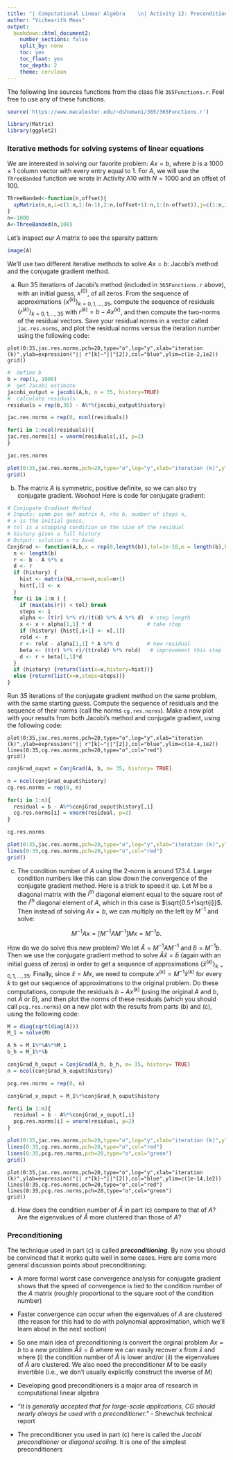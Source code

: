 ```yaml
---
title: "| Computational Linear Algebra    \n| Activity 12: Preconditioning for the Jacobi and Conjugate Gradient Methods \n"
author: "Vichearith Meas"
output:
  bookdown::html_document2:
    number_sections: false
    split_by: none
    toc: yes
    toc_float: yes
    toc_depth: 2
    theme: cerulean
---
```



The following line sources functions from the class file `365Functions.r`. Feel free to use any of these functions.
```r
source('https://www.macalester.edu/~dshuman1/365/365Functions.r')
```

```r
library(Matrix)
library(ggplot2)
```


### Iterative methods for solving systems of linear equations

We are interested in solving our favorite problem: $Ax=b$, where $b$ is a $1000 \times 1$ column vector with every entry equal to 1. For $A$, we will use the `ThreeBanded` function we wrote in Activity A10 with $N=1000$ and an offset of 100.

```r
ThreeBanded<-function(n,offset){
  spMatrix(n,n,i=c(1:n,1:(n-1),2:n,(offset+1):n,1:(n-offset)),j=c(1:n,2:n,1:(n-1),1:(n-offset),(offset+1):n),x=c(.5+sqrt(1:n),rep(1,(2*(2*n-1-offset)))))
}
n<-1000
A<-ThreeBanded(n,100)
```

Let's inspect our $A$ matrix to see the sparsity pattern:
```r
image(A)
```

We'll use two different iterative methods to solve $Ax=b$: Jacobi's method and the conjugate gradient method.


a) Run 35 iterations of Jacobi's method (included in `365Functions.r` above), with an initial guess, $x^{(0)}$, of all zeros. From the sequence of approximations $\left\{x^{(k)}\right\}_{k=0,1,\ldots,35}$, compute the sequence of residuals $\left\{r^{(k)}\right\}_{k=0,1,\ldots,35}$ with $r^{(k)}=b-Ax^{(k)}$, and then compute the two-norms of the residual vectors. Save your residual norms in a vector called `jac.res.norms`, and plot the residual norms versus the iteration number using the following code:

```
plot(0:35,jac.res.norms,pch=20,type="o",log="y",xlab="iteration (k)",ylab=expression("|| r"[k]~"||"[2]),col="blue",ylim=c(1e-2,1e2))
grid()
```

```r
#  define b 
b = rep(1, 1000)
#  get Jacobi estimate
jacobi_output = jacobi(A,b, m = 35, history=TRUE)
#  calculate residuals
residuals = rep(b,36) - A%*%(jacobi_output$history)

jac.res.norms = rep(0, ncol(residuals))

for(i in 1:ncol(residuals)){
jac.res.norms[i] = vnorm(residuals[,i], p=2)
}

jac.res.norms 

plot(0:35,jac.res.norms,pch=20,type="o",log="y",xlab="iteration (k)",ylab=expression("|| r"[k]~"||"[2]),col="blue",ylim=c(1e-2,1e2))
grid()

```





b) The matrix $A$ is symmetric, positive definite, so we can also try conjugate gradient. Woohoo! Here is code for conjugate gradient:

```r
# Conjugate Gradient Method
# Inputs: symm pos def matrix A, rhs b, number of steps n, 
# x is the initial guess, 
# tol is a stopping condition on the size of the residual
# history gives a full history
# Output: solution x to Ax=b 
ConjGrad <- function(A,b,x = rep(0,length(b)),tol=1e-18,m = length(b),history=FALSE) {
  n <- length(b)
  r <- b - A %*% x
  d <- r
  if (history) {
    hist <- matrix(NA,nrow=n,ncol=m+1)
    hist[,1] <- x
  }
  for (i in 1:m ) {
    if (max(abs(r)) < tol) break
    steps <- i
    alpha <- (t(r) %*% r)/(t(d) %*% A %*% d)  # step length
    x <- x + alpha[1,1] * d                  # take step 
    if (history) {hist[,i+1] <- x[,1]}
    rold <- r
    r <- rold - alpha[1,1] * A %*% d         # new residual
    beta <- (t(r) %*% r)/(t(rold) %*% rold)   # improvement this step
    d <- r + beta[1,1]*d
  }
  if (history) {return(list(x=x,history=hist))}
  else {return(list(x=x,steps=steps))}
}
```

Run 35 iterations of the conjugate gradient method on the same problem, with the same starting guess. Compute the sequence of residuals and the sequence of their norms (call the norms `cg.res.norms`). Make a new plot with your results from both Jacobi's method and conjugate gradient, using the following code:

```
plot(0:35,jac.res.norms,pch=20,type="o",log="y",xlab="iteration (k)",ylab=expression("|| r"[k]~"||"[2]),col="blue",ylim=c(1e-4,1e2))
lines(0:35,cg.res.norms,pch=20,type="o",col="red")
grid()
```

```r
conjGrad_ouput = ConjGrad(A, b, m= 35, history= TRUE)

n = ncol(conjGrad_ouput$history)
cg.res.norms = rep(0, n)

for(i in 1:n){
  residual = b - A%*%conjGrad_ouput$history[,i]
  cg.res.norms[i] = vnorm(residual, p=2)
}

cg.res.norms 

plot(0:35,jac.res.norms,pch=20,type="o",log="y",xlab="iteration (k)",ylab=expression("|| r"[k]~"||"[2]),col="blue",ylim=c(1e-4,1e2))
lines(0:35,cg.res.norms,pch=20,type="o",col="red")
grid()

```


c) The condition number of $A$ using the 2-norm is around 173.4. Larger condition numbers like this can slow down the convergence of the conjugate gradient method. Here is a trick to speed it up. Let $M$ be a diagonal matrix with the $i^{th}$ diagonal element equal to the square root of the $i^{th}$ diagonal element of $A$, which in this case is $\sqrt{0.5+\sqrt{i}}$. Then instead of solving $Ax=b$, we can multiply on the left by $M^{-1}$ and solve:

$$ M^{-1}Ax=[M^{-1}A M^{-1}]M x = M^{-1}b. $$

How do we do solve this new problem? We let $\hat{A}=M^{-1}A M^{-1}$ and $\hat{b}=M^{-1}b$. Then we use the conjugate gradient method to solve $\hat{A}\hat{x}=\hat{b}$ (again with an initial guess of zeros) in order to get a sequence of approximations $\left\{\hat{x}^{(k)}\right\}_{k=0,1,\ldots,35}$. Finally, since $\hat{x}=Mx$, we need to compute $x^{(k)}=M^{-1}\hat{x}^{(k)}$ for every $k$ to get our sequence of approximations to the original problem. Do these computations, compute the residuals $b-A x^{(k)}$ (using the original $A$ and $b$, not $\hat{A}$ or $\hat{b}$), and then plot the norms of these residuals (which you should call `pcg.res.norms`) on a new plot with the results from parts (b) and (c), using the following code:



```r
M = diag(sqrt(diag(A)))
M_1 = solve(M)

A_h = M_1%*%A%*%M_1
b_h = M_1%*%b

conjGrad_h_ouput = ConjGrad(A_h, b_h, m= 35, history= TRUE)
n = ncol(conjGrad_h_ouput$history)

pcg.res.norms = rep(0, n)

conjGrad_x_ouput = M_1%*%conjGrad_h_ouput$history

for(i in 1:n){
  residual = b - A%*%conjGrad_x_ouput[,i]
  pcg.res.norms[i] = vnorm(residual, p=2)
}

plot(0:35,jac.res.norms,pch=20,type="o",log="y",xlab="iteration (k)",ylab=expression("|| r"[k]~"||"[2]),col="blue",ylim=c(1e-14,1e2))
lines(0:35,cg.res.norms,pch=20,type="o",col="red")
lines(0:35,pcg.res.norms,pch=20,type="o",col="green")
grid()

```


```
plot(0:35,jac.res.norms,pch=20,type="o",log="y",xlab="iteration (k)",ylab=expression("|| r"[k]~"||"[2]),col="blue",ylim=c(1e-14,1e2))
lines(0:35,cg.res.norms,pch=20,type="o",col="red")
lines(0:35,pcg.res.norms,pch=20,type="o",col="green")
grid()
```

d) How does the condition number of $\hat{A}$ in part (c) compare to that of $A$? Are the eigenvalues of $\hat{A}$ more clustered than those of $A$?



### Preconditioning 

The technique used in part (c) is called ***preconditioning***. By now you should be convinced that it works quite well in some cases. Here are some more general discussion points about preconditioning:

- A more formal worst case convergence analysis for conjugate gradient shows that the speed of convergence is tied to the condition number of the $A$ matrix (roughly proportional to the square root of the condition number)

- Faster convergence can occur when the eigenvalues of $A$ are clustered (the reason for this had to do with polynomial approximation, which we'll learn about in the next section)

- So one main idea of preconditioning is convert the orginal problem $Ax=b$ to a new problem $\hat{A}\hat{x}=\hat{b}$ where we can easily recover $x$ from $\hat{x}$ and where (i) the condition number of $\hat{A}$ is lower and/or (ii) the eigenvalues of $\hat{A}$ are clustered. We also need the preconditioner $M$ to be easily invertible (i.e., we don't usually explicitly construct the inverse of $M$)

- Developing good preconditioners is a major area of research in computational linear algebra

- *"It is generally accepted that for large-scale applications, CG should nearly always be used with a preconditioner.”*  - Shewchuk technical report

- The preconditioner you used in part (c) here is called the *Jacobi preconditioner* or *diagonal scaling*. It is one of the simplest preconditioners


